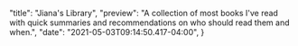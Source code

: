 
  "title": "Jiana's Library",
  "preview": "A collection of most books I've read with quick summaries and recommendations on who should read them and when.",
  "date": "2021-05-03T09:14:50.417-04:00",
}


